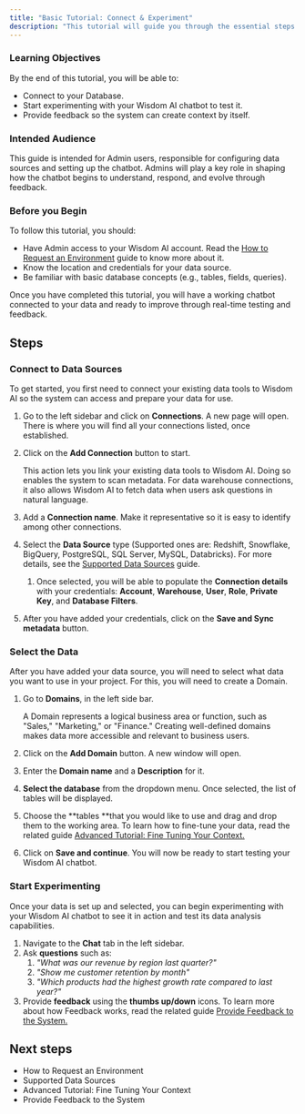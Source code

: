 ```yaml
---
title: "Basic Tutorial: Connect & Experiment"
description: "This tutorial will guide you through the essential steps to connect your data source to the Wisdom AI platform and begin testing your advanced data analytics chatbot."
---
```


### Learning Objectives

By the end of this tutorial, you will be able to:

- Connect to your Database.
- Start experimenting with your Wisdom AI chatbot to test it.
- Provide feedback so the system can create context by itself.

### Intended Audience

This guide is intended for Admin users, responsible for configuring data sources and setting up the chatbot. Admins will play a key role in shaping how the chatbot begins to understand, respond, and evolve through feedback.

### Before you Begin

To follow this tutorial, you should:

- Have Admin access to your Wisdom AI account. Read the <u>How to Request an Environment</u> guide to know more about it.
- Know the location and credentials for your data source.
- Be familiar with basic database concepts (e.g., tables, fields, queries).

Once you have completed this tutorial, you will have a working chatbot connected to your data and ready to improve through real-time testing and feedback.

## Steps

### Connect to Data Sources

To get started, you first need to connect your existing data tools to Wisdom AI so the system can access and prepare your data for use.

1. Go to the left sidebar and click on **Connections**. A new page will open. There is where you will find all your connections listed, once established.
2. Click on the **Add Connection** button to start.

   <Note>
     This action lets you link your existing data tools to Wisdom AI. Doing so enables the system to scan metadata. For data warehouse connections, it also allows Wisdom AI to fetch data when users ask questions in natural language.
   </Note>
3. Add a **Connection name**. Make it representative so it is easy to identify among other connections.
4. Select the **Data Source** type (Supported ones are: Redshift, Snowflake, BigQuery, PostgreSQL, SQL Server, MySQL, Databricks). For more details, see the <u>Supported Data Sources</u> guide.
   1. Once selected, you will be able to populate the **Connection details** with your credentials: **Account**, **Warehouse**, **User**, **Role**, **Private Key**, and **Database Filters**.
5. After you have added your credentials, click on the **Save and Sync metadata** button.

### Select the Data

After you have added your data source, you will need to select what data you want to use in your project. For this, you will need to create a Domain.

1. Go to **Domains**, in the left side bar.

   <Note>
     A Domain represents a logical business area or function, such as "Sales," "Marketing," or "Finance." Creating well-defined domains makes data more accessible and relevant to business users.
   </Note>
2. Click on the **Add Domain** button. A new window will open.
3. Enter the **Domain name** and a **Description** for it.
4. **Select the database** from the dropdown menu. Once selected, the list of tables will be displayed.
5. Choose the \*\*tables \*\*that you would like to use and drag and drop them to the working area. To learn how to fine-tune your data, read the related guide <u>Advanced Tutorial: Fine Tuning Your Context.</u>
6. Click on **Save and continue**. You will now be ready to start testing your Wisdom AI chatbot.

### Start Experimenting

Once your data is set up and selected, you can begin experimenting with your Wisdom AI chatbot to see it in action and test its data analysis capabilities.

1. Navigate to the **Chat** tab in the left sidebar.
2. Ask **questions**  such as:
   1. _"What was our revenue by region last quarter?"_
   2. _"Show me customer retention by month"_
   3. _"Which products had the highest growth rate compared to last year?"_
3. Provide **feedback** using the **thumbs up/down** icons. To learn more about how Feedback works, read the related guide <u>Provide Feedback to the System.</u>

## Next steps

- How to Request an Environment
- Supported Data Sources
- Advanced Tutorial: Fine Tuning Your Context
- Provide Feedback to the System